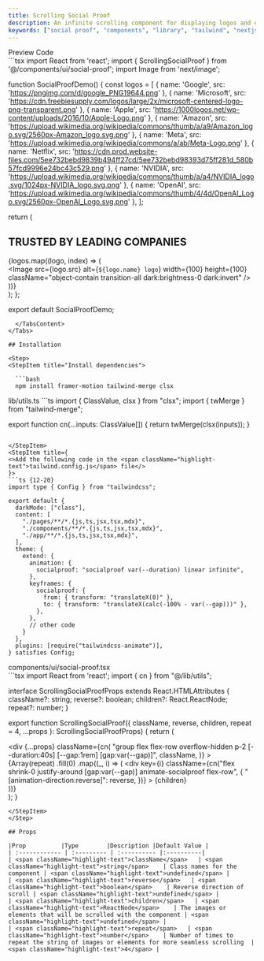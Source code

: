 ```yaml
---
title: Scrolling Social Proof
description: An infinite scrolling component for displaying logos and other components
keywords: ["social proof", "components", "library", "tailwind", "nextjs", "shadcn"]
---
```


<Tabs defaultValue="preview" className="pt-5 pb-1">
  <TabsList className="">
    <TabsTrigger value="preview">Preview</TabsTrigger>
    <TabsTrigger value="code">Code</TabsTrigger>
  </TabsList>
  <TabsContent value="preview" className="">
  <div className="preview not-prose flex w-full justify-center p-2 sm:p-10 items-center">
    <SocialProofDemo/>
  </div>
  </TabsContent>
  <TabsContent value="code">
```tsx
import React from 'react';
import { ScrollingSocialProof } from '@/components/ui/social-proof';
import Image from 'next/image';

function SocialProofDemo() {
  const logos = [
    { name: 'Google', src: 'https://pngimg.com/d/google_PNG19644.png' },
    { name: 'Microsoft', src: 'https://cdn.freebiesupply.com/logos/large/2x/microsoft-centered-logo-png-transparent.png' },
    { name: 'Apple', src: 'https://1000logos.net/wp-content/uploads/2016/10/Apple-Logo.png' },
    { name: 'Amazon', src: 'https://upload.wikimedia.org/wikipedia/commons/thumb/a/a9/Amazon_logo.svg/2560px-Amazon_logo.svg.png' },
    { name: 'Meta', src: 'https://upload.wikimedia.org/wikipedia/commons/a/ab/Meta-Logo.png' },
    { name: 'Netflix', src: 'https://cdn.prod.website-files.com/5ee732bebd9839b494ff27cd/5ee732bebd98393d75ff281d_580b57fcd9996e24bc43c529.png' },
    { name: 'NVIDIA', src: 'https://upload.wikimedia.org/wikipedia/commons/thumb/a/a4/NVIDIA_logo.svg/1024px-NVIDIA_logo.svg.png' },
    { name: 'OpenAI', src: 'https://upload.wikimedia.org/wikipedia/commons/thumb/4/4d/OpenAI_Logo.svg/2560px-OpenAI_Logo.svg.png' },
  ];

  return (
    <div className="w-full py-12">
      <div className="mx-auto max-w-7xl px-4">
        <h2 className="text-center text-xl font-semibold bg-gradient-to-r text-green-100 from-sky-600 via-violet-500 to-indigo-600 text-transparent bg-clip-text mb-8">
          TRUSTED BY LEADING COMPANIES
        </h2>
        <ScrollingSocialProof 
          className="py-4"
        >
          {logos.map((logo, index) => (
            <div 
              key={index} 
              className="flex items-center justify-center px-6"
            >
              <div className="rounded-lg p-2">
                <Image
                  src={logo.src}
                  alt={`${logo.name} logo`}
                  width={100}
                  height={100}
                  className="object-contain transition-all dark:brightness-0 dark:invert"
                />
              </div>
            </div>
          ))}
        </ScrollingSocialProof>
      </div>
    </div>
  );
};

export default SocialProofDemo;
```
  </TabsContent>
</Tabs>

## Installation

<Step>
<StepItem title="Install dependencies">

  ```bash
  npm install framer-motion tailwind-merge clsx
  ```

</StepItem>
<StepItem title="Add util file">
  lib/utils.ts
  ```ts
  import { ClassValue, clsx } from "clsx";
  import { twMerge } from "tailwind-merge";

  export function cn(...inputs: ClassValue[]) {
    return twMerge(clsx(inputs));
  }
  ```

</StepItem>
<StepItem title={
  <>Add the following code in the <span className="highlight-text">tailwind.config.js</span> file</>
}>
  ```ts {12-20}
  import type { Config } from "tailwindcss";

  export default {
    darkMode: ["class"],
    content: [
      "./pages/**/*.{js,ts,jsx,tsx,mdx}",
      "./components/**/*.{js,ts,jsx,tsx,mdx}",
      "./app/**/*.{js,ts,jsx,tsx,mdx}",
    ],
    theme: {
      extend: {
        animation: {
          socialproof: "socialproof var(--duration) linear infinite",
        },
        keyframes: {
          socialproof: {
            from: { transform: "translateX(0)" },
            to: { transform: "translateX(calc(-100% - var(--gap)))" },
          },
        },
        // other code
      }
    },
    plugins: [require("tailwindcss-animate")],
  } satisfies Config;
  ```
</StepItem>
<StepItem title="Copy the source code">
<div className="highlight-text w-fit">components/ui/social-proof.tsx</div>
```tsx
import React from 'react';
import { cn } from "@/lib/utils";

interface ScrollingSocialProofProps extends React.HTMLAttributes<HTMLDivElement> {
  className?: string;
  reverse?: boolean;
  children?: React.ReactNode;
  repeat?: number;
}

export function ScrollingSocialProof({
  className,
  reverse,
  children,
  repeat = 4,
  ...props
}: ScrollingSocialProofProps) {
  return (
    <div className="relative">
      <div className="absolute left-0 top-0 h-full w-[10%] bg-gradient-to-r from-white via-white/80 dark:from-black dark:to-black/5 to-transparent z-10" />
      <div className="absolute right-0 top-0 h-full w-[10%] bg-gradient-to-l from-white via-white/80 dark:from-black dark:to-black/5 to-transparent z-10" />
      <div
        {...props}
        className={cn(
          "group flex flex-row overflow-hidden p-2 [--duration:40s] [--gap:1rem] [gap:var(--gap)]",
          className,
        )}
      >
        {Array(repeat)
          .fill(0)
          .map((_, i) => (
            <div
              key={i}
              className={cn("flex shrink-0 justify-around [gap:var(--gap)] animate-socialproof flex-row", {
                "[animation-direction:reverse]": reverse,
              })}
            >
              {children}
            </div>
          ))}
      </div>
    </div>
  );
}
```
</StepItem>
</Step>

## Props

|Prop          |Type        |Description |Default Value |
| :------------ | :--------- | :---------- |:----------|
| <span className="highlight-text">className</span>   | <span className="highlight-text">string</span>    | Class names for the component | <span className="highlight-text">undefined</span> |
| <span className="highlight-text">reverse</span>   | <span className="highlight-text">boolean</span>    | Reverse direction of scroll | <span className="highlight-text">undefined</span> |
| <span className="highlight-text">children</span>   | <span className="highlight-text">ReactNode</span>    | The images or elements that will be scrolled with the component | <span className="highlight-text">undefined</span> |
| <span className="highlight-text">repeat</span>   | <span className="highlight-text">number</span>    | Number of times to repeat the string of images or elements for more seamless scrolling  | <span className="highlight-text">4</span> |